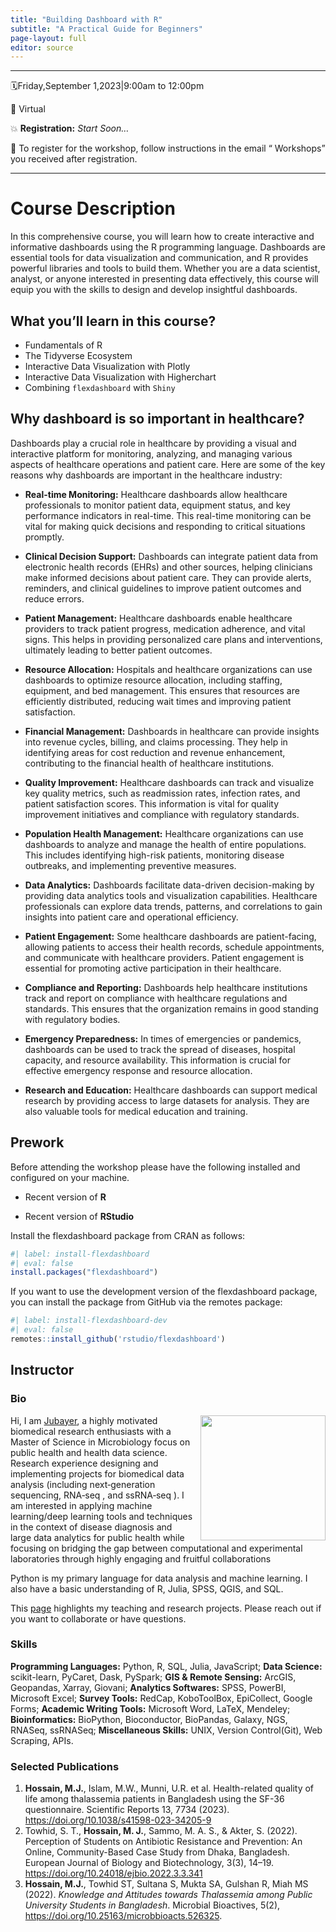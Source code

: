 ---
title: "Building Dashboard with R"
subtitle: "A Practical Guide for Beginners"
page-layout: full
editor: source
---

-------------------------------------------------------------------

🗓️Friday,September 1,2023\|9:00am to 12:00pm

🏨 Virtual

<!-- 💥 **Register** with [Google Form](https://forms.gle/L1aUjr7yW8cuiUuM9) -->
💥 **Registration:** *Start Soon...*

📝 To register for the workshop, follow instructions in the email “ Workshops” you received after registration.

----------------------------------------------------------------------
# Course Description
In this comprehensive course, you will learn how to create interactive and informative dashboards using the R programming language. Dashboards are essential tools for data visualization and communication, and R provides powerful libraries and tools to build them. Whether you are a data scientist, analyst, or anyone interested in presenting data effectively, this course will equip you with the skills to design and develop insightful dashboards.

## What you'll learn in this course? 
- Fundamentals of R 
- The Tidyverse Ecosystem 
- Interactive Data Visualization with Plotly 
- Interactive Data Visualization with Higherchart 
- Combining `flexdashboard` with `Shiny`

## Why dashboard is so important in healthcare?
Dashboards play a crucial role in healthcare by providing a visual and interactive platform for monitoring, analyzing, and managing various aspects of healthcare operations and patient care. Here are some of the key reasons why dashboards are important in the healthcare industry:

- **Real-time Monitoring:** Healthcare dashboards allow healthcare professionals to monitor patient data, equipment status, and key performance indicators in real-time. This real-time monitoring can be vital for making quick decisions and responding to critical situations promptly.

- **Clinical Decision Support:** Dashboards can integrate patient data from electronic health records (EHRs) and other sources, helping clinicians make informed decisions about patient care. They can provide alerts, reminders, and clinical guidelines to improve patient outcomes and reduce errors.

- **Patient Management:** Healthcare dashboards enable healthcare providers to track patient progress, medication adherence, and vital signs. This helps in providing personalized care plans and interventions, ultimately leading to better patient outcomes.

- **Resource Allocation:** Hospitals and healthcare organizations can use dashboards to optimize resource allocation, including staffing, equipment, and bed management. This ensures that resources are efficiently distributed, reducing wait times and improving patient satisfaction.

- **Financial Management:** Dashboards in healthcare can provide insights into revenue cycles, billing, and claims processing. They help in identifying areas for cost reduction and revenue enhancement, contributing to the financial health of healthcare institutions.


- **Quality Improvement:** Healthcare dashboards can track and visualize key quality metrics, such as readmission rates, infection rates, and patient satisfaction scores. This information is vital for quality improvement initiatives and compliance with regulatory standards.

- **Population Health Management:** Healthcare organizations can use dashboards to analyze and manage the health of entire populations. This includes identifying high-risk patients, monitoring disease outbreaks, and implementing preventive measures.

- **Data Analytics:** Dashboards facilitate data-driven decision-making by providing data analytics tools and visualization capabilities. Healthcare professionals can explore data trends, patterns, and correlations to gain insights into patient care and operational efficiency.

- **Patient Engagement:** Some healthcare dashboards are patient-facing, allowing patients to access their health records, schedule appointments, and communicate with healthcare providers. Patient engagement is essential for promoting active participation in their healthcare.

- **Compliance and Reporting:** Dashboards help healthcare institutions track and report on compliance with healthcare regulations and standards. This ensures that the organization remains in good standing with regulatory bodies.

- **Emergency Preparedness:** In times of emergencies or pandemics, dashboards can be used to track the spread of diseases, hospital capacity, and resource availability. This information is crucial for effective emergency response and resource allocation.

- **Research and Education:** Healthcare dashboards can support medical research by providing access to large datasets for analysis. They are also valuable tools for medical education and training.



## Prework

Before attending the workshop please have the following installed and configured on your machine.

-   Recent version of **R** 

-   Recent version of **RStudio**


Install the flexdashboard package from CRAN as follows:

```{r}
#| label: install-flexdashboard 
#| eval: false
install.packages("flexdashboard")
```

If you want to use the development version of the flexdashboard package, you can install the package from GitHub via the remotes package:

```{r}
#| label: install-flexdashboard-dev
#| eval: false
remotes::install_github('rstudio/flexdashboard')
```


## Instructor 
### Bio
![](images/JHossain.jpg){style="float:right;padding: 0 0 0 10px;" fig-alt="Headshot of Jubayer" width="200"} 

Hi, I am [Jubayer](https://hossainlab.github.io/), a highly motivated biomedical research enthusiasts with a Master of Science in Microbiology focus on public health and health data science. Research experience designing and implementing projects for biomedical data analysis (including next‑generation sequencing, RNA‑seq , and ssRNA‑seq ). I am interested in applying machine learning/deep learning tools and techniques in the context of disease diagnosis and large data analytics for public health while focusing on bridging the gap between computational and experimental laboratories through highly engaging and fruitful collaborations

Python is my primary language for data analysis and machine learning. I also have a basic understanding of R, Julia, SPSS, QGIS, and SQL.

This [page](https://hossainlab.github.io/) highlights my teaching and research projects. Please reach out if you want to collaborate or have questions.

### Skills 
**Programming Languages:** Python, R, SQL, Julia, JavaScript; **Data Science:** scikit-learn, PyCaret, Dask, PySpark; **GIS & Remote Sensing:** ArcGIS, Geopandas, Xarray, Giovani; **Analytics Softwares:** SPSS, PowerBI, Microsoft Excel; **Survey Tools:** RedCap, KoboToolBox, EpiCollect, Google Forms; **Academic Writing Tools:** Microsoft Word, LaTeX, Mendeley; **Bioinformatics:** BioPython, Bioconductor, BioPandas, Galaxy, NGS, RNASeq, ssRNASeq; **Miscellaneous Skills:** UNIX, Version Control(Git), Web Scraping, APIs.


### Selected Publications 
1. **Hossain, M.J.**, Islam, M.W., Munni, U.R. et al. Health-related quality of life among thalassemia patients in Bangladesh using the SF-36 questionnaire. Scientific Reports 13, 7734 (2023). <https://doi.org/10.1038/s41598-023-34205-9>
2. Towhid, S. T., **Hossain, M. J.**, Sammo, M. A. S., & Akter, S. (2022). Perception of Students on Antibiotic Resistance and Prevention: An Online, Community-Based Case Study from Dhaka, Bangladesh. European Journal of Biology and Biotechnology, 3(3), 14–19. <https://doi.org/10.24018/ejbio.2022.3.3.341>
3. **Hossain, M.J.**, Towhid ST, Sultana S, Mukta SA, Gulshan R, Miah MS (2022). *Knowledge and Attitudes towards Thalassemia among Public University Students in Bangladesh*. Microbial Bioactives, 5(2), <https://doi.org/10.25163/microbbioacts.526325>.


